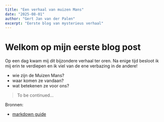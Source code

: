 ```yaml
---
title: "Een verhaal van muizen Mans"
date: "2025-08-01"
author: "Gert Jan van der Palen"
excerpt: "Eerste blog van mysterieus verhaal"
---
```


# Welkom op mijn eerste blog post

Op een dag kwam mij dit bijzondere verhaal ter oren. Na enige tijd besloot ik mij erin te verdiepen en ik viel van de ene verbazing in de andere!

- wie zijn de Muizen Mans?
- waar komen ze vandaan?
- wat betekenen ze voor ons?

> To be continued...

Bronnen:

- [markdown guide](https://www.markdownguide.org/)